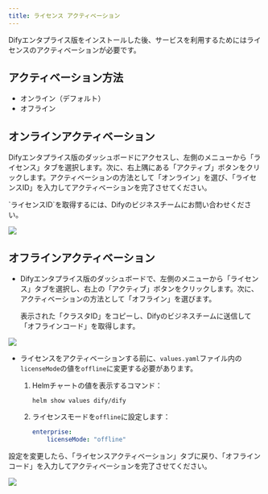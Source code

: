 ```yaml
---
title: ライセンス アクティベーション
---
```


Difyエンタプライス版をインストールした後、サービスを利用するためにはライセンスのアクティベーションが必要です。

## アクティベーション方法

- オンライン（デフォルト）
- オフライン

## オンラインアクティベーション

Difyエンタプライス版のダッシュボードにアクセスし、左側のメニューから「ライセンス」タブを選択します。次に、右上隅にある「アクティブ」ボタンをクリックします。アクティベーションの方法として「オンライン」を選び、「ライセンスID」を入力してアクティベーションを完了させてください。

<Tip>
`ライセンスID`を取得するには、Difyのビジネスチームにお問い合わせください。
</Tip>

![](https://assets-docs.dify.ai/2025/04/767730970c14696c6eea2eb3b2289898.png)

## オフラインアクティベーション

- Difyエンタプライス版のダッシュボードで、左側のメニューから「ライセンス」タブを選択し、右上の「アクティブ」ボタンをクリックします。次に、アクティベーションの方法として「オフライン」を選びます。
    
    表示された「クラスタID」をコピーし、Difyのビジネスチームに送信して「オフラインコード」を取得します。

![](https://assets-docs.dify.ai/2024/11/3b5198ceff1db9bab8e614b7ef39e699.png)

- ライセンスをアクティベーションする前に、`values.yaml`ファイル内の`licenseMode`の値を`offline`に変更する必要があります。

    1. Helmチャートの値を表示するコマンド：
        ```
        helm show values dify/dify
        ```

    2. ライセンスモードを`offline`に設定します：
        ```yaml
        enterprise:
            licenseMode: "offline"
        ```

設定を変更したら、「ライセンスアクティベーション」タブに戻り、「オフラインコード」を入力してアクティベーションを完了させてください。

![](https://assets-docs.dify.ai/2024/11/beac33066670e291dbafa1c71c2bf58c.png)
